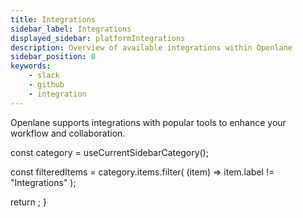 ```yaml
---
title: Integrations
sidebar_label: Integrations
displayed_sidebar: platformIntegrations
description: Overview of available integrations within Openlane
sidebar_position: 0
keywords:
    - slack
    - github
    - integration
---
```


Openlane supports integrations with popular tools to enhance your workflow and collaboration.


  const category = useCurrentSidebarCategory();

  const filteredItems = category.items.filter(
    (item) => item.label != "Integrations"
  );

  return <DocCardList items={filteredItems} />;
}